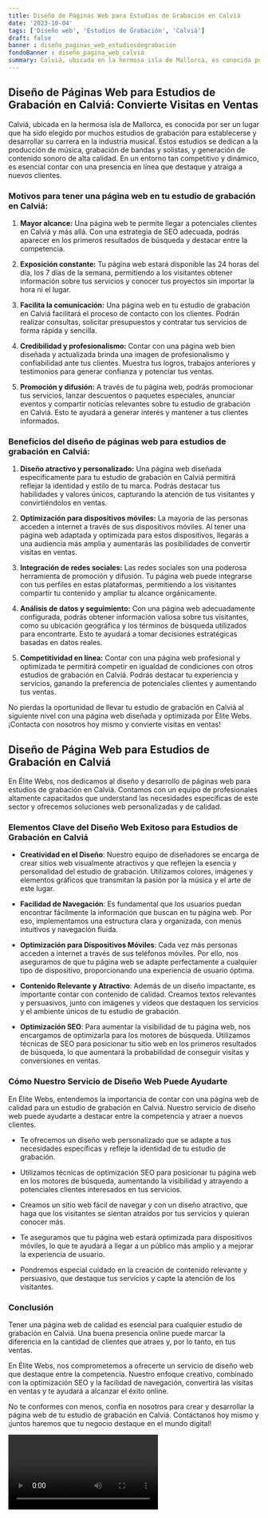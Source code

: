 ```yaml
---
title: Diseño de Páginas Web para Estudios de Grabación en Calviá
date: '2023-10-04'
tags: ['Diseño web', 'Estudios de Grabación', 'Calviá']
draft: false
banner : diseño_paginas_web_estudiosdegrabación
fondoBanner : diseño_pagina_web_calviá
summary: Calviá, ubicada en la hermosa isla de Mallorca, es conocida por ser un lugar que ha sido elegido por muchos estudios de grabación para establecerse y desarrollar su carrera en la industria musical. Estos estudios se dedican a la producción de música, grabación de bandas y solistas, y generación de contenido sonoro de alta calidad. En un entorno tan competitivo y dinámico, es esencial contar con una presencia en línea que destaque y atraiga a nuevos clientes.
---
```


## Diseño de Páginas Web para Estudios de Grabación en Calviá: Convierte Visitas en Ventas

Calviá, ubicada en la hermosa isla de Mallorca, es conocida por ser un lugar que ha sido elegido por muchos estudios de grabación para establecerse y desarrollar su carrera en la industria musical. Estos estudios se dedican a la producción de música, grabación de bandas y solistas, y generación de contenido sonoro de alta calidad. En un entorno tan competitivo y dinámico, es esencial contar con una presencia en línea que destaque y atraiga a nuevos clientes.

### Motivos para tener una página web en tu estudio de grabación en Calviá:

1. **Mayor alcance:** Una página web te permite llegar a potenciales clientes en Calviá y más allá. Con una estrategia de SEO adecuada, podrás aparecer en los primeros resultados de búsqueda y destacar entre la competencia.

2. **Exposición constante:** Tu página web estará disponible las 24 horas del día, los 7 días de la semana, permitiendo a los visitantes obtener información sobre tus servicios y conocer tus proyectos sin importar la hora ni el lugar.

3. **Facilita la comunicación:** Una página web en tu estudio de grabación en Calviá facilitará el proceso de contacto con los clientes. Podrán realizar consultas, solicitar presupuestos y contratar tus servicios de forma rápida y sencilla.

4. **Credibilidad y profesionalismo:** Contar con una página web bien diseñada y actualizada brinda una imagen de profesionalismo y confiabilidad ante tus clientes. Muestra tus logros, trabajos anteriores y testimonios para generar confianza y potenciar tus ventas.

5. **Promoción y difusión:** A través de tu página web, podrás promocionar tus servicios, lanzar descuentos o paquetes especiales, anunciar eventos y compartir noticias relevantes sobre tu estudio de grabación en Calviá. Esto te ayudará a generar interés y mantener a tus clientes informados.

### Beneficios del diseño de páginas web para estudios de grabación en Calviá:

1. **Diseño atractivo y personalizado:** Una página web diseñada específicamente para tu estudio de grabación en Calviá permitirá reflejar la identidad y estilo de tu marca. Podrás destacar tus habilidades y valores únicos, capturando la atención de tus visitantes y convirtiéndolos en ventas.

2. **Optimización para dispositivos móviles:** La mayoría de las personas acceden a internet a través de sus dispositivos móviles. Al tener una página web adaptada y optimizada para estos dispositivos, llegarás a una audiencia más amplia y aumentarás las posibilidades de convertir visitas en ventas.

3. **Integración de redes sociales:** Las redes sociales son una poderosa herramienta de promoción y difusión. Tu página web puede integrarse con tus perfiles en estas plataformas, permitiendo a los visitantes compartir tu contenido y ampliar tu alcance orgánicamente.

4. **Análisis de datos y seguimiento:** Con una página web adecuadamente configurada, podrás obtener información valiosa sobre tus visitantes, como su ubicación geográfica y los términos de búsqueda utilizados para encontrarte. Esto te ayudará a tomar decisiones estratégicas basadas en datos reales.

5. **Competitividad en línea:** Contar con una página web profesional y optimizada te permitirá competir en igualdad de condiciones con otros estudios de grabación en Calviá. Podrás destacar tu experiencia y servicios, ganando la preferencia de potenciales clientes y aumentando tus ventas.

No pierdas la oportunidad de llevar tu estudio de grabación en Calviá al siguiente nivel con una página web diseñada y optimizada por Élite Webs. ¡Contacta con nosotros hoy mismo y convierte visitas en ventas!

<GifSeo />

<Cta />

## Diseño de Página Web para Estudios de Grabación en Calviá

En Élite Webs, nos dedicamos al diseño y desarrollo de páginas web para estudios de grabación en Calviá. Contamos con un equipo de profesionales altamente capacitados que understand las necesidades específicas de este sector y ofrecemos soluciones web personalizadas y de calidad.

### Elementos Clave del Diseño Web Exitoso para Estudios de Grabación en Calviá

- **Creatividad en el Diseño**: Nuestro equipo de diseñadores se encarga de crear sitios web visualmente atractivos y que reflejen la esencia y personalidad del estudio de grabación. Utilizamos colores, imágenes y elementos gráficos que transmitan la pasión por la música y el arte de este lugar.

- **Facilidad de Navegación**: Es fundamental que los usuarios puedan encontrar fácilmente la información que buscan en tu página web. Por eso, implementamos una estructura clara y organizada, con menús intuitivos y navegación fluida.

- **Optimización para Dispositivos Móviles**: Cada vez más personas acceden a internet a través de sus teléfonos móviles. Por ello, nos aseguramos de que tu página web se adapte perfectamente a cualquier tipo de dispositivo, proporcionando una experiencia de usuario óptima.

- **Contenido Relevante y Atractivo**: Además de un diseño impactante, es importante contar con contenido de calidad. Creamos textos relevantes y persuasivos, junto con imágenes y videos que destaquen los servicios y el ambiente únicos de tu estudio de grabación.

- **Optimización SEO**: Para aumentar la visibilidad de tu página web, nos encargamos de optimizarla para los motores de búsqueda. Utilizamos técnicas de SEO para posicionar tu sitio web en los primeros resultados de búsqueda, lo que aumentará la probabilidad de conseguir visitas y conversiones en ventas.

### Cómo Nuestro Servicio de Diseño Web Puede Ayudarte

En Élite Webs, entendemos la importancia de contar con una página web de calidad para un estudio de grabación en Calviá. Nuestro servicio de diseño web puede ayudarte a destacar entre la competencia y atraer a nuevos clientes.

- Te ofrecemos un diseño web personalizado que se adapte a tus necesidades específicas y refleje la identidad de tu estudio de grabación.

- Utilizamos técnicas de optimización SEO para posicionar tu página web en los motores de búsqueda, aumentando la visibilidad y atrayendo a potenciales clientes interesados en tus servicios.

- Creamos un sitio web fácil de navegar y con un diseño atractivo, que haga que los visitantes se sientan atraídos por tus servicios y quieran conocer más.

- Te aseguramos que tu página web estará optimizada para dispositivos móviles, lo que te ayudará a llegar a un público más amplio y a mejorar la experiencia de usuario.

- Pondremos especial cuidado en la creación de contenido relevante y persuasivo, que destaque tus servicios y capte la atención de los visitantes.

### Conclusión

Tener una página web de calidad es esencial para cualquier estudio de grabación en Calviá. Una buena presencia online puede marcar la diferencia en la cantidad de clientes que atraes y, por lo tanto, en tus ventas.

En Élite Webs, nos comprometemos a ofrecerte un servicio de diseño web que destaque entre la competencia. Nuestro enfoque creativo, combinado con la optimización SEO y la facilidad de navegación, convertirá las visitas en ventas y te ayudará a alcanzar el éxito online.

No te conformes con menos, confía en nosotros para crear y desarrollar la página web de tu estudio de grabación en Calviá. Contáctanos hoy mismo y ¡juntos haremos que tu negocio destaque en el mundo digital!

<Video />

<CtaBot job='Estudios de Grabación' city='Calviá'/>

<Gmaps query='Calviá+españa+maps' />
